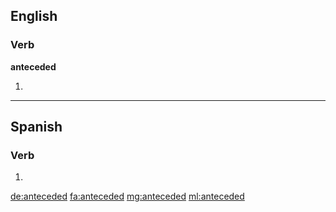 ==English==

===Verb===
'''anteceded'''

# {{past of|antecede}}

----

==Spanish==

===Verb===
{{es-verb-form|anteceder}}

# {{es-verb form of|region=Spain|ending=er|mood=imperative|sense=affirmative|pers=2|formal=no|number=plural|anteceder}}

[[de:anteceded]]
[[fa:anteceded]]
[[mg:anteceded]]
[[ml:anteceded]]
